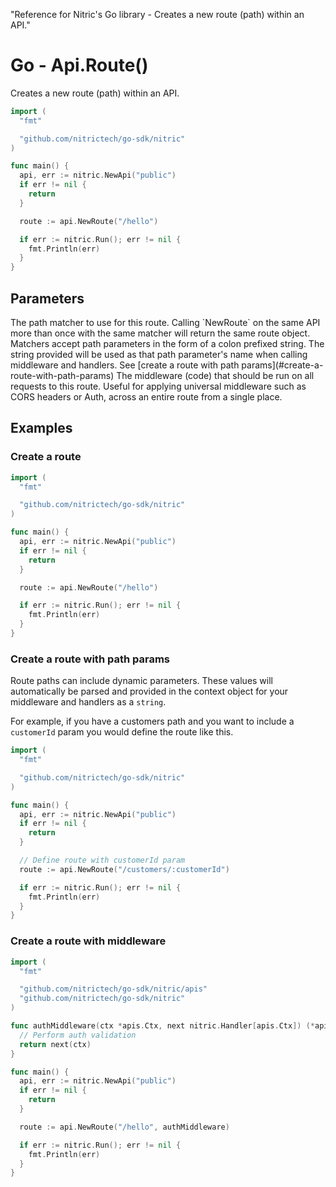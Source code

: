   "Reference for Nitric's Go library - Creates a new route (path) within an API."

# Go - Api.Route()

Creates a new route (path) within an API.

```go
import (
  "fmt"

  "github.com/nitrictech/go-sdk/nitric"
)

func main() {
  api, err := nitric.NewApi("public")
  if err != nil {
    return
  }

  route := api.NewRoute("/hello")

  if err := nitric.Run(); err != nil {
    fmt.Println(err)
  }
}
```

## Parameters

<Properties>
  <Property name="match" required type="string">
    The path matcher to use for this route. Calling `NewRoute` on the same API
    more than once with the same matcher will return the same route object.
    Matchers accept path parameters in the form of a colon prefixed string. The
    string provided will be used as that path parameter's name when calling
    middleware and handlers. See [create a route with path
    params](#create-a-route-with-path-params)
  </Property>
  <Property name="middleware" type="...interface{}">
    The middleware (code) that should be run on all requests to this route.
    Useful for applying universal middleware such as CORS headers or Auth,
    across an entire route from a single place.
  </Property>
</Properties>

## Examples

### Create a route

```go
import (
  "fmt"

  "github.com/nitrictech/go-sdk/nitric"
)

func main() {
  api, err := nitric.NewApi("public")
  if err != nil {
    return
  }

  route := api.NewRoute("/hello")

  if err := nitric.Run(); err != nil {
    fmt.Println(err)
  }
}
```

### Create a route with path params

Route paths can include dynamic parameters. These values will automatically be parsed and provided in the context object for your middleware and handlers as a `string`.

For example, if you have a customers path and you want to include a `customerId` param you would define the route like this.

```go
import (
  "fmt"

  "github.com/nitrictech/go-sdk/nitric"
)

func main() {
  api, err := nitric.NewApi("public")
  if err != nil {
    return
  }

  // Define route with customerId param
  route := api.NewRoute("/customers/:customerId")

  if err := nitric.Run(); err != nil {
    fmt.Println(err)
  }
}
```

### Create a route with middleware

```go
import (
  "fmt"

  "github.com/nitrictech/go-sdk/nitric/apis"
  "github.com/nitrictech/go-sdk/nitric"
)

func authMiddleware(ctx *apis.Ctx, next nitric.Handler[apis.Ctx]) (*apis.Ctx, error) {
  // Perform auth validation
  return next(ctx)
}

func main() {
  api, err := nitric.NewApi("public")
  if err != nil {
    return
  }

  route := api.NewRoute("/hello", authMiddleware)

  if err := nitric.Run(); err != nil {
    fmt.Println(err)
  }
}
```
